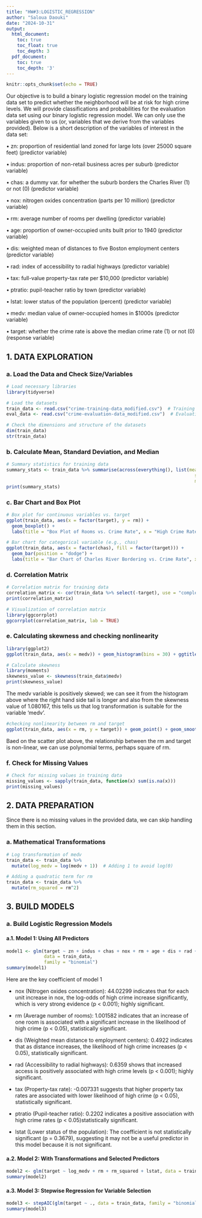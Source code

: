 ```yaml
---
title: "HW#3:LOGISTIC_REGRESSION"
author: "Saloua Daouki"
date: "2024-10-31"
output:
  html_document:
    toc: true
    toc_float: true
    toc_depth: 3
  pdf_document:
    toc: true
    toc_depth: '3'
---
```


```r
knitr::opts_chunk$set(echo = TRUE)
```

Our objective is to build a binary logistic regression model on the training data set to predict whether the neighborhood will be at risk for high crime levels. We will provide classifications and probabilities for the evaluation data set using our binary logistic regression model. We can only use the variables given to us (or, variables that we derive from the variables provided). Below is a short description of the variables of interest in the data set:

• zn: proportion of residential land zoned for large lots (over 25000 square feet) (predictor variable)

• indus: proportion of non-retail business acres per suburb (predictor variable)

• chas: a dummy var. for whether the suburb borders the Charles River (1) or not (0) (predictor variable)

• nox: nitrogen oxides concentration (parts per 10 million) (predictor variable)

• rm: average number of rooms per dwelling (predictor variable)

• age: proportion of owner-occupied units built prior to 1940 (predictor variable)

• dis: weighted mean of distances to five Boston employment centers (predictor variable)

• rad: index of accessibility to radial highways (predictor variable)

• tax: full-value property-tax rate per $10,000 (predictor variable)

• ptratio: pupil-teacher ratio by town (predictor variable)

• lstat: lower status of the population (percent) (predictor variable)

• medv: median value of owner-occupied homes in $1000s (predictor variable)

• target: whether the crime rate is above the median crime rate (1) or not (0) (response variable)

## 1. DATA EXPLORATION

### a. Load the Data and Check Size/Variables

```r
# Load necessary libraries
library(tidyverse)

# Load the datasets
train_data <- read.csv("crime-training-data_modified.csv")  # Training data
eval_data <- read.csv("crime-evaluation-data_modified.csv")  # Evaluation data

# Check the dimensions and structure of the datasets
dim(train_data)
str(train_data)
```

### b. Calculate Mean, Standard Deviation, and Median

```r
# Summary statistics for training data
summary_stats <- train_data %>% summarise(across(everything(), list(mean = ~mean(.x, na.rm = TRUE), 
                                                                      sd = ~sd(.x, na.rm = TRUE), 
                                                                      median = ~median(.x, na.rm = TRUE))))
print(summary_stats)
```

### c. Bar Chart and Box Plot

```r
# Box plot for continuous variables vs. target
ggplot(train_data, aes(x = factor(target), y = rm)) + 
  geom_boxplot() + 
  labs(title = "Box Plot of Rooms vs. Crime Rate", x = "High Crime Rate (1 = Yes, 0 = No)", y = "Average Rooms")

# Bar chart for categorical variable (e.g., chas)
ggplot(train_data, aes(x = factor(chas), fill = factor(target))) +
  geom_bar(position = "dodge") +
  labs(title = "Bar Chart of Charles River Bordering vs. Crime Rate", x = "Borders Charles River (1 = Yes, 0 = No)", fill = "High Crime Rate")
```

### d. Correlation Matrix

```r
# Correlation matrix for training data
correlation_matrix <- cor(train_data %>% select(-target), use = "complete.obs")
print(correlation_matrix)

# Visualization of correlation matrix
library(ggcorrplot)
ggcorrplot(correlation_matrix, lab = TRUE)
```
### e. Calculating skewness and checking nonlinearity

```r
library(ggplot2)
ggplot(train_data, aes(x = medv)) + geom_histogram(bins = 30) + ggtitle("Distribution of medv")

# Calculate skewness
library(moments)
skewness_value <- skewness(train_data$medv)
print(skewness_value)
```
The medv variable is positively skewed; we can see it from the histogram above where the right hand side tail is longer and also from the skewness value of 1.080167, this tells us that log transformation is suitable for the variable 'medv'.

```r
#checking nonlinearity between rm and target
ggplot(train_data, aes(x = rm, y = target)) + geom_point() + geom_smooth(method = "loess")
```

Baed on the scatter plot above, the relationship between the rm and target is non-linear, we can use polynomial terms, perhaps square of rm.

### f. Check for Missing Values

```r
# Check for missing values in training data
missing_values <- sapply(train_data, function(x) sum(is.na(x)))
print(missing_values)
```

## 2. DATA PREPARATION 

Since there is no missing values in the provided data, we can skip handling them in this section.

### a.  Mathematical Transformations

```r
# Log transformation of medv
train_data <- train_data %>%
  mutate(log_medv = log(medv + 1))  # Adding 1 to avoid log(0)

# Adding a quadratic term for rm
train_data <- train_data %>%
  mutate(rm_squared = rm^2)
```

## 3. BUILD MODELS 

### a. Build Logistic Regression Models

#### a.1. Model 1: Using All Predictors

```r
model1 <- glm(target ~ zn + indus + chas + nox + rm + age + dis + rad + tax + ptratio + lstat, 
              data = train_data, 
              family = "binomial")
summary(model1)
```

Here are the key coefficient of model 1

- nox (Nitrogen oxides concentration): 44.02299 indicates that for each unit increase in nox, the log-odds of high crime increase significantly, which is very strong evidence (p < 0.001); highly significant.

- rm (Average number of rooms): 1.001582 indicates that an increase of one room is associated with a significant increase in the likelihood of high crime (p < 0.05), statistically significant.

- dis (Weighted mean distance to employment centers): 0.4922 indicates that as distance increases, the likelihood of high crime increases (p < 0.05), statistically significant.

- rad (Accessibility to radial highways): 0.6359 shows that increased access is positively associated with high crime levels (p < 0.001); highly significant.

- tax (Property-tax rate): -0.007331 suggests that higher property tax rates are associated with lower likelihood of high crime (p < 0.05), statistically significant.

- ptratio (Pupil-teacher ratio): 0.2202 indicates a positive association with high crime rates (p < 0.05)statistically significant.

- lstat (Lower status of the population): The coefficient is not statistically significant (p = 0.3679), suggesting it may not be a useful predictor in this model because it is not significant.

#### a.2. Model 2: With Transformations and Selected Predictors

```r
model2 <- glm(target ~ log_medv + rm + rm_squared + lstat, data = train_data, family = "binomial")
summary(model2)
```

#### a.3. Model 3: Stepwise Regression for Variable Selection

```r
model3 <- stepAIC(glm(target ~ ., data = train_data, family = "binomial"), direction = "both")
summary(model3)
```




